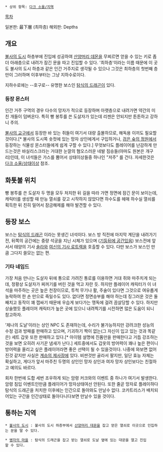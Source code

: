  * 상위 항목: [[다크 소울/지역]]

[[목차]]

일본판: 最下層 (최하층)
해외판: Depths

== 개요 ==
[[불사의 도시]] 하층부에 진입에 성공하여 [[산양머리 데몬]]을 무찌르면 얻을 수 있는 키로 좀 더 아래층으로 내려가 잠긴 문을 따고 진입할 수 있다. '최하층'이라는 이름 때문에 이 곳도 불사의 도시 하층과 같은 인간 거주지로 생각될 수 있으나 그것은 최하층의 첫번째 층만이 그러하며 이후부터는 그냥 지하수로이다.

지하수로에는 --호구로-- 유명한 보스인 [[탐식의 드래곤]]이 있다.

=== 등장 몬스터 ===
인간 거주 구역의 경우 다수의 망자가 적으로 등장하며 아랫층으로 내려가면 약간의 미친 개들이 덤벼온다. 특히 빵 봉투를 쓴 도살자가 있는데 리젠은 안되지만 튼튼하고 강하니 주의.

[[불사의 교구]]에서 등장한 바 있는 쥐들이 여기서 대량 출몰하므로, 해독용 이끼도 필요할것이다.[* 불사의 도시쪽 숏컷에 있는 망자 상인에게서 구입하거나, [[검은 숲의 정원]]에서 등장하는 식물성 몬스터들에게 쉽게 구할 수 있다.] 무엇보다도 플레이어를 난감하게 만드는것은 바실리스크라는 거대한 눈깔의 혐오스러운 네발 짐승들(아마도 원본은 개구리)인데, 이 녀석들은 가스를 뿜어서 상태이상들중 하나인 "저주" 를 건다. 자세한것은 [[다크 소울/상태이상]] 참조.

== 화톳불 위치 ==
빵 봉투를 쓴 도살자 두 명을 모두 처치한 뒤 길을 따라 가면 정면에 잠긴 문이 보이는데, 캐릭터를 생성할 때 만능 열쇠를 갖고 시작하지 않았다면 하수도를 헤매 하수실 열쇠를 획득한 뒤 친히 밀어서 잠금해제를 해야 발견할 수 있다.

== 등장 보스 ==
보스는 [[탐식의 드래곤]] 이라는 못생긴 녀석이다. 보스 방 직전에 마지막 계단을 내려가기전, 뒤쪽의 공간에는 중량 석궁을 지닌 시체가 있으며 ([[기둥뒤에 공간있음]]) 보스전에 앞서서 태양의 기사 [[솔라]]와 [[여신의 기사 로트렉]]을 호출할 수 있다. 다만 보스가 보스인 만큼 그다지 쓸모는 없는 편.

=== 기타 네임드 ===
가장 처음 만나는 도살자 뒤에 통으로 가려진 통로를 이용하면 거대 쥐와 마주치게 되는데, 정황상 도살자가 찌꺼기를 버린 것을 먹고 자란 듯. 하지만 플레이어 캐릭터가 이 녀석을 마주하는 곳은 높은 천장이므로, 투척 무기나 활, 주술이 있다면 그것으로 여유롭게 농락하여 한 손 만으로 죽일수도 있다. 없다면 정면승부를 해야 하는데 징그러운 것은 둘째치고 동작이 꽤 잽싸기 때문에 우습게 보다가는 맹독에 걸려 끔살당할 수 있다. 하지만 상술했듯 플레이어 캐릭터가 높은 곳에 있으니 내려찍기를 시전하면 많은 도움이 되니 참고하자.

'제나의 도날'이라는 상인 NPC 도 존재하는데, 수리가 불가능하지만 강려크한 성능의 수정 검과 방패를 판매하고 있으며, 기괴하기 짝이 없는(그 자신이 입고 있는 것과 똑같은) 세트 갑옷 또한 판매하고 있다.[* 아이템 설명에 진품만을 판매한다고 거듭 강조하는 것을 보면 오히려 사기꾼 냄새가 난다.] 세트중에서도 갑옷의 방어력이 꽤나 높은 편이니 방어력을 올리고 싶은 플레이어라면 좋은 선택이 될 수 있을것이다. 나중에 와보면 없어진것 같지만 사실은 [[계승의 제사장]]에 있다. 비싼것만 골라서 팔지만, 일단 효능 자체는 확실하고, 게다가 앞서 마주친 두명의 상인인 망자 상인과 여자 망자 상인보다는 친절하고 예의도 바르다.

회차 한번에 도합 세번 조우하게 되는 암령 커크와의 이벤트 중 하나가 여기서 발생한다. 암령 침입 이벤트인만큼 플레이어가 망자상태여선 안된다. 또한 줄곧 망자로 플레이하다 탐식의 드래곤을 처치한 이후에는 인간으로 돌아와도 만날수 없다. 코카트리스가 배치되어있는 구간을 인간상태로 돌아다니다보면 만날수 있을 것이다.

== 통하는 지역 ==
 * [[불사의 도시]] : 불사의 도시 하층부에서 [[산양머리 데몬]]을 잡고 얻은 열쇠로 이곳으로 인집하는 문을 딸 수 있다.

 * [[병자의 마을]] : 탐식의 드래곤을 잡고 받는 열쇠로 도날 옆에 있는 대문을 열고 진입할 수 있다.
